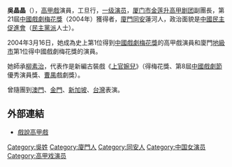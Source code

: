{{Unreferenced|time=2014-05-20T01:56:08+00:00}}
{{Otheruses|吳晶晶|subject=中國大陸高甲戲演員|other=同名同姓者}}

'''吳晶晶'''（{{bd|1964年|8月|||W吴}}），[[高甲戲|高甲戲]]演員，工旦行，[[一级演员|一级演员]]，[[厦门市金莲升高甲剧团|厦门市金莲升高甲剧团]]副團長，第21屆[[中國戲劇梅花獎|中國戲劇梅花獎]]（2004年）獲得者，[[廈門|廈門]][[同安|同安]]蓮河人，政治面貌是[[中國民主促進會|中國民主促進會]]（[[民主黨派|民主黨派]]人士）。

2004年3月16日，她成為史上第1位得到[[中國戲劇梅花獎|中國戲劇梅花獎]]的高甲戲演員和廈門[[地級市|地級市]]第1位得中國戲劇梅花獎的演員。

她師承[[柳素治|柳素治]]，代表作是新編古裝戲《[[上官婉兒|上官婉兒]]》（得梅花獎、第8屆[[中國戲劇節|中國戲劇節]]優秀演員獎、[[曹禺|曹禺]]戲劇獎）。

曾隨團到[[澳門|澳門]]、[[金門|金門]]、[[新加坡|新加坡]]、[[台灣|台灣]]表演。

== 外部連結 ==
{{Portal box|中国|福建}}
* [http://library.taiwanschoolnet.org/cyberfair2014/skjh2014/sub3.htm 戲說高甲戲]{{Wayback|url=http://library.taiwanschoolnet.org/cyberfair2014/skjh2014/sub3.htm |date=20161227085405 }}

{{中国戏剧梅花奖|state=collapsed}}

{{Authority control}}
[[Category:吳姓|Category:吳姓]]
[[Category:廈門人|Category:廈門人]]
[[Category:同安人|Category:同安人]]
[[Category:中国女演员|Category:中国女演员]]
[[Category:高甲戏演员|Category:高甲戏演员]]